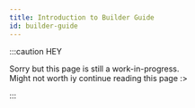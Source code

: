 ```yaml
---
title: Introduction to Builder Guide
id: builder-guide
---
```


:::caution HEY

Sorry but this page is still a work-in-progress.<br/>
Might not worth iy continue reading this page :>


:::